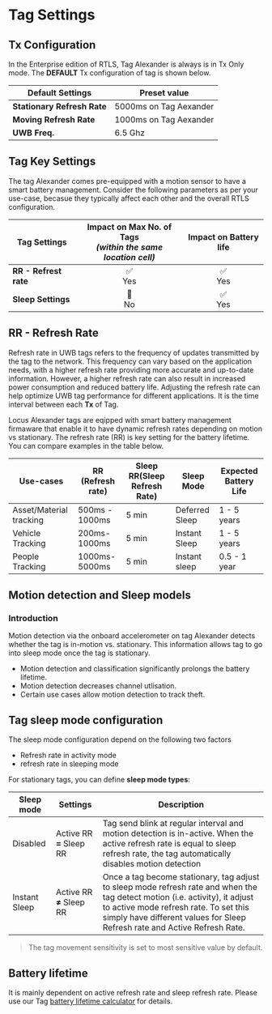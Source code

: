 # Tag Settings

## Tx Configuration

In the Enterprise edition of RTLS, Tag Alexander is always is in Tx Only mode. The **DEFAULT** Tx configuration of tag is shown below.

|**Default Settings**|**Preset value**|
|----   |----   |
|**Stationary Refresh Rate**| 5000ms on Tag Aexander | 
|**Moving Refresh Rate**| 1000ms on Tag Aexander | 
|**UWB Freq.**|6.5 Ghz|


## Tag Key Settings

The tag Alexander comes pre-equipped with a motion sensor to have a smart battery management. Consider the following parameters as per your use-case, becasue they typically affect each other and the overall RTLS configuration.

|**Tag Settings**|**Impact on Max No. of Tags** _<br />(within the same location cell)_ |**Impact on Battery life**|
|----|----|----|
|**RR - Refrest rate**|<center> ✅<br />Yes </center>|<center> ✅<br/>Yes </center>|
|**Sleep Settings**|<center> 🚫<br/>No </center>|<center> ✅<br/>Yes </center>| 

## RR - Refresh Rate
Refresh rate in UWB tags refers to the frequency of updates transmitted by the tag to the network. This frequency can vary based on the application needs, with a higher refresh rate providing more accurate and up-to-date information. However, a higher refresh rate can also result in increased power consumption and reduced battery life. Adjusting the refresh rate can help optimize UWB tag performance for different applications.
It is the time interval between each **Tx** of Tag.

Locus Alexander tags are eqipped with smart battery management firmaware that enable it to have dynamic refresh rates depending on motion vs stationary. The refresh rate (RR) is key setting for the battery lifetime. You can compare examples in the table below. 

|<b>Use-cases</b>|<b>RR (Refresh rate)</b>|<b>Sleep RR(Sleep Refresh Rate)</b>|<b>Sleep Mode</b>|<b>Expected Battery Life </b>|
|---|---|---|---|---|
|Asset/Material tracking|500ms - 1000ms|5 min|Deferred Sleep|1 - 5 years|
|Vehicle Tracking|200ms-1000ms|5 min|Instant Sleep|1 - 5 years|
|People Tracking|1000ms-5000ms|5 min|Instant sleep|0.5 - 1 year|

## Motion detection and Sleep models
### Introduction
Motion detection via the onboard accelerometer on tag Alexander detects whether the tag is in-motion vs. stationary. This information allows tag to go into sleep mode once the tag is stationary.
- Motion detection and classification significantly prolongs the battery lifetime.
- Motion detection decreases channel utlisation.
- Certain use cases allow motion detection to track theft.

## Tag sleep mode configuration
The sleep mode configuration depend on the following two factors
- Refresh rate in activity mode
- refresh rate in sleeping mode

For stationary tags, you can define **sleep mode types**:

|**Sleep mode**|**Settings**|**Description**|
|-|-|-|
|Disabled|Active RR **=** Sleep RR|Tag send blink at regular interval and motion detection is in-active. When the active refresh rate is equal to sleep refresh rate, the tag automatically disables motion detection|
|Instant Sleep|Active RR **≠** Sleep RR|Once a tag become stationary, tag adjust to sleep mode refresh rate and when the tag detect motion (i.e. activity), it adjust to active mode refresh rate. To set this simply have different values for Sleep Refresh rate and Active Refresh Rate.| 

> The tag movement sensitivity is set to most sensitive value by default.
## Battery lifetime
It is mainly dependent on active refresh rate and sleep refresh rate.
Please use our Tag [battery lifetime calculator]() for details.
